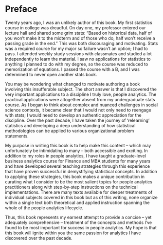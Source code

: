 # Preface {-}

Twenty years ago, I was an unlikely author of this book. My first statistics course in college was dreadful. On day one, my professor entered our lecture hall and shared some grim stats: "Based on historical data, half of you won't make it to the midterm and of those who do, half won't receive a passing grade in the end." This was both discouraging and motivating. Stats was a required course for my major so failure wasn't an option; I had to pass. I attended weekly study sessions with classmates and studied a lot independently to learn the material. I saw no applications for statistics to anything I planned to do with my degree, so the course was reduced to memorization of equations. I passed the course with a B, and I was determined to never open another stats book.

You may be wondering what changed to motivate authoring a book involving this insufferable subject. The short answer is that I discovered the very important applications to a discipline I truly love, people analytics. The practical applications were altogether absent from my undergraduate stats course. As I began to think about complex and nuanced challenges in social science contexts, it became clear that I would not only need to reengage with stats; I would need to develop an authentic appreciation for the discipline. Over the past decade, I have taken the journey of 'relearning' statistics and developing a deep understanding of how statistical methodologies can be applied to various organizational problem statements.

My purpose in writing this book is to help make this content -- which may unfortunately be intimidating to many -- both accessible and exciting. In addition to my roles in people analytics, I have taught a graduate-level business analytics course for Finance and MBA students for many years and have developed several teaching strategies through this experience that have proven successful in demystifying statistical concepts. In addition to applying these strategies, this book makes a unique contribution in curating what I consider to be the most salient topics for people analytics practitioners along with step-by-step instructions on the technical implementations. There are many texts available for deeper treatments of individual subjects covered in this book but as of this writing, none organize within a single text both theoretical and applied instruction spanning the whole of the people analytics lifecycle.

Thus, this book represents my earnest attempt to provide a concise -- yet adequately comprehensive -- treatment of the concepts and methods I've found to be most important for success in people analytics. My hope is that this book will ignite within you the same passion for analytics I have discovered over the past decade.